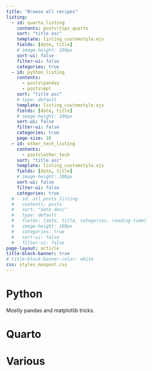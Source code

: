 ```yaml
---
title: "Browse all recipes"
listing:
  - id: quarto_listing
    contents: posts\tips_quarto
    sort: "title asc"
    template: listing_customstyle.ejs
    fields: [date, title]
    # image-height: 100px
    sort-ui: false
    filter-ui: false
    categories: true
  - id: python_listing
    contents: 
      - posts\pandas 
      - posts\mpl 
    sort: "title asc"
    # type: default
    template: listing_customstyle.ejs 
    fields: [date, title]
    # image-height: 100px
    sort-ui: false
    filter-ui: false
    categories: true
    page-size: 10
  - id: other_tech_listing
    contents: 
      - posts\other_tech 
    sort: "title asc"
    template: listing_customstyle.ejs
    fields: [date, title]
    # image-height: 100px
    sort-ui: false
    filter-ui: false
    categories: true
  # - id: all_posts_listing
  #   contents: posts
  #   sort: "date desc"
  #   type: default
  #   fields: [date, title, categories, reading-time]
  #   image-height: 100px
  #   categories: true
  #   sort-ui: false
  #   filter-ui: false
page-layout: article
title-block-banner: true 
# title-block-banner-color: white 
css: styles_nonpost.css
---
```


# Python 
Mostly pandas and matplotlib tricks.

::: {#python_listing}
:::

# Quarto 
::: {#quarto_listing}
:::


# Various 
::: {#other_tech_listing}
:::


